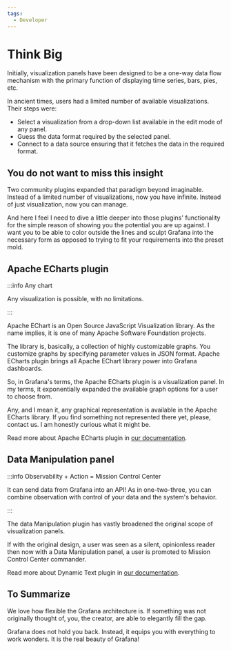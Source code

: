 ```yaml
---
tags:
  - Developer
---
```



# Think Big

Initially, visualization panels have been designed to be a one-way data flow mechanism with the primary function of displaying time series, bars, pies, etc.

In ancient times, users had a limited number of available visualizations. Their steps were:

- Select a visualization from a drop-down list available in the edit mode of any panel.
- Guess the data format required by the selected panel.
- Connect to a data source ensuring that it fetches the data in the required format.

## You do not want to miss this insight

Two community plugins expanded that paradigm beyond imaginable. Instead of a limited number of visualizations, now you have infinite. Instead of just visualization, now you can manage.

And here I feel I need to dive a little deeper into those plugins' functionality for the simple reason of showing you the potential you are up against. I want you to be able to color outside the lines and sculpt Grafana into the necessary form as opposed to trying to fit your requirements into the preset mold.

## Apache ECharts plugin

:::info Any chart

Any visualization is possible, with no limitations.

:::

Apache EChart is an Open Source JavaScript Visualization library. As the name implies, it is one of many Apache Software Foundation projects.

The library is, basically, a collection of highly customizable graphs. You customize graphs by specifying parameter values in JSON format. Apache ECharts plugin brings all Apache EChart library power into Grafana dashboards.

So, in Grafana's terms, the Apache ECharts plugin is a visualization panel. In my terms, it exponentially expanded the available graph options for a user to choose from.

Any, and I mean it, any graphical representation is available in the Apache ECharts library. If you find something not represented there yet, please, contact us. I am honestly curious what it might be.

Read more about Apache ECharts plugin in [our documentation](/plugins/volkovlabs-echarts-panel/).

## Data Manipulation panel

:::info Observability + Action = Mission Control Center

It can send data from Grafana into an API! As in one-two-three, you can combine observation with control of your data and the system's behavior.

:::

The data Manipulation plugin has vastly broadened the original scope of visualization panels.

If with the original design, a user was seen as a silent, opinionless reader then now with a Data Manipulation panel, a user is promoted to Mission Control Center commander.

Read more about Dynamic Text plugin in [our documentation](/plugins/volkovlabs-form-panel/).

## To Summarize

We love how flexible the Grafana architecture is. If something was not originally thought of, you, the creator, are able to elegantly fill the gap.

Grafana does not hold you back. Instead, it equips you with everything to work wonders.
It is the real beauty of Grafana!
